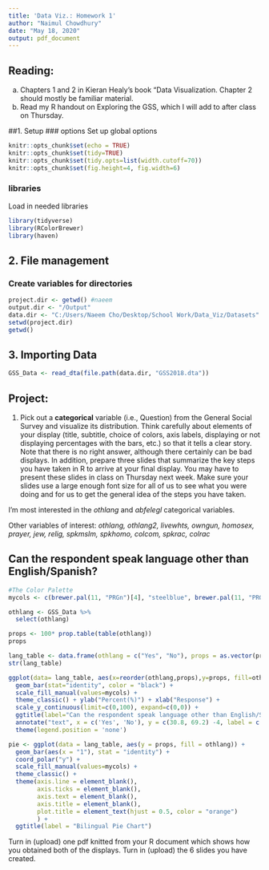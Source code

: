 ```yaml
---
title: 'Data Viz.: Homework 1'
author: "Naimul Chowdhury"
date: "May 18, 2020"
output: pdf_document
---
```


## Reading:
  a. Chapters 1 and 2 in Kieran Healy's book "Data Visualization. Chapter 2 should mostly be familiar material. 
  b. Read my R handout on Exploring the GSS, which I will add to after class on Thursday.


##1. Setup
### options
Set up global options
```r
knitr::opts_chunk$set(echo = TRUE)
knitr::opts_chunk$set(tidy=TRUE)
knitr::opts_chunk$set(tidy.opts=list(width.cutoff=70))
knitr::opts_chunk$set(fig.height=4, fig.width=6)
```

### libraries
Load in needed libraries 
```r
library(tidyverse)
library(RColorBrewer)
library(haven)
```

## 2. File management
### Create variables for directories
```r
project.dir <- getwd() #naeem
output.dir <- "/Output"
data.dir <- "C:/Users/Naeem Cho/Desktop/School Work/Data_Viz/Datasets"
setwd(project.dir)
getwd()
```

## 3. Importing Data
```r
GSS_Data <- read_dta(file.path(data.dir, "GSS2018.dta"))
```

## Project:
1. Pick out a **categorical** variable (i.e., Question) from the General Social Survey and visualize its distribution. Think carefully about elements of your display (title, subtitle, choice of colors, axis labels, displaying or not displaying percentages with the bars, etc.) so that it tells a clear story. Note that there is no right answer, although there certainly can be bad displays. 
In addition, prepare three slides that summarize the key steps you have taken in R to arrive at your final display. You may have to present these slides in class on Thursday next week. Make sure your slides use a large enough font size for all of us to see what you were doing and for us to get the general idea of the steps you have taken.

I'm most interested in the _othlang_ and _abfelegl_ categorical variables. 

Other variables of interest:
_othlang, othlang2, livewhts, owngun, homosex, prayer, jew, relig, spkmslm, spkhomo, colcom, spkrac, colrac_


## Can the respondent speak language other than English/Spanish?

```r

#The Color Palette
mycols <- c(brewer.pal(11, "PRGn")[4], "steelblue", brewer.pal(11, "PRGn")[8])

othlang <- GSS_Data %>%
  select(othlang)

props <- 100* prop.table(table(othlang))
props

lang_table <- data.frame(othlang = c("Yes", "No"), props = as.vector(props))
str(lang_table)

ggplot(data= lang_table, aes(x=reorder(othlang,props),y=props, fill=othlang)) + 
  geom_bar(stat="identity", color = "black") +
  scale_fill_manual(values=mycols) + 
  theme_classic() + ylab("Percent(%)") + xlab("Response") +
  scale_y_continuous(limit=c(0,100), expand=c(0,0)) +
  ggtitle(label="Can the respondent speak language other than English/Spanish?", subtitle="Based on 2018 GSS") +
  annotate("text", x = c('Yes', 'No'), y = c(30.8, 69.2) -4, label = c("30.8%", "69.2%"), color = "white", size = 4) +
  theme(legend.position = 'none')
```


```r
pie <- ggplot(data = lang_table, aes(y = props, fill = othlang)) + 
  geom_bar(aes(x = "1"), stat = "identity") + 
  coord_polar("y") +
  scale_fill_manual(values=mycols) + 
  theme_classic() +
  theme(axis.line = element_blank(),
        axis.ticks = element_blank(),
        axis.text = element_blank(),
        axis.title = element_blank(),
        plot.title = element_text(hjust = 0.5, color = "orange") 
        ) +
  ggtitle(label = "Bilingual Pie Chart")

```



Turn in (upload) one pdf knitted from your R document which shows how you obtained both of the displays.
Turn in (upload) the 6 slides you have created.
